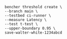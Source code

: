 ```
bencher threshold create \
--branch main \
--testbed ci-runner \
--measure Latency \
--test t-test \
--upper-boundary 0.95 \
save-walter-white-1234abcd
```
